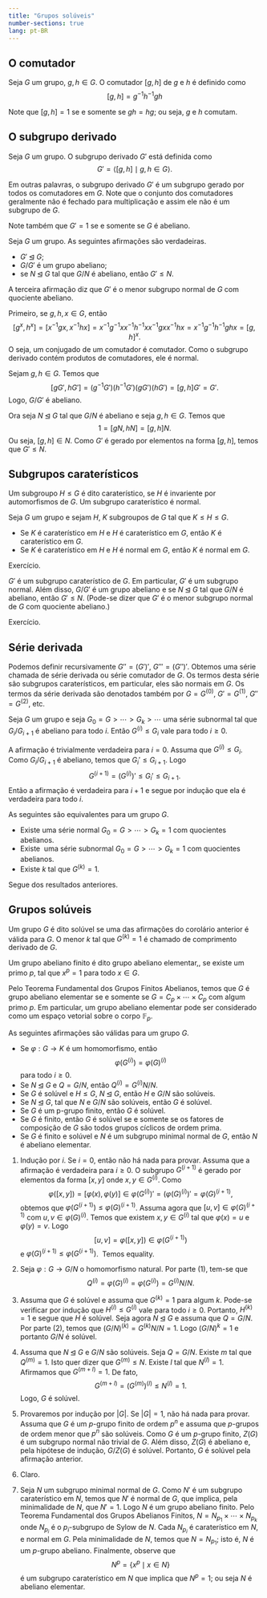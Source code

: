 ```yaml
---
title: "Grupos solúveis"
number-sections: true
lang: pt-BR
---
```



## O comutador 

:::{#def-commutator}
Seja $G$ um grupo, $g,h\in G$. O comutador $[g,h]$ de $g$ e $h$ é definido como 
$$
[g,h]=g^{-1}h^{-1}gh
$$
:::

Note que $[g,h]=1$ se e somente se $gh=hg$; ou seja, $g$ e $h$ comutam. 

## O subgrupo derivado

:::{#def-commutator-sg}
Seja $G$ um grupo. O subgrupo derivado $G'$ está definida como 
$$
G'=\left<[g,h]\mid g,h\in G\right>.
$$
:::

Em outras palavras, o subgrupo derivado $G'$ é um subgrupo gerado por todos os comutadores em $G$. Note que o conjunto dos comutadores geralmente não é fechado para multiplicação e assim ele não é um subgrupo de $G$.

Note também que $G'=1$ se e somente se $G$ é abeliano.

:::{#thm-comm-sg}
Seja $G$ um grupo. As seguintes afirmações são verdadeiras.

- $G'\unlhd G$;
- $G/G'$ é um grupo abeliano;
- se $N\unlhd G$ tal que $G/N$ é abeliano, então $G'\leq N$.  

A terceira afirmação diz que $G'$ é o menor subgrupo normal de $G$ com quociente abeliano.
:::

:::{.proof}
Primeiro, se $g,h,x\in G$, então
$$
[g^x,h^x]=[x^{-1}gx,x^{-1}hx]=x^{-1}g^{-1}xx^{-1}h^{-1}xx^{-1}gxx^{-1}hx=x^{-1}g^{-1}h^{-1}ghx=[g,h]^x.
$$
O seja, um conjugado de um comutador é comutador. Como o subgrupo derivado contém produtos de comutadores, ele é normal.

Sejam $g,h\in G$. Temos que 
$$
[gG',hG']=(g^{-1}G')(h^{-1}G')(gG')(hG')=[g,h]G'=G'.
$$
Logo, $G/G'$ é abeliano.

Ora seja $N\unlhd G$ tal que $G/N$ é abeliano e seja $g,h\in G$. Temos que 
$$
1=[gN,hN]=[g,h]N.
$$
Ou seja, $[g,h]\in N$. Como $G'$ é gerado por elementos na forma $[g,h]$, temos que $G'\leq N$. 
:::

## Subgrupos caraterísticos

:::{#def-charsub}
Um subgroupo $H\leq G$ é dito caraterístico, se $H$ é invariente por automorfismos de $G$. Um subgrupo caraterístico é normal.
:::

:::{#lem-comm-HK}
Seja $G$ um grupo e sejam $H$, $K$ subgroupos de $G$ tal que $K\leq H\leq G$.

* Se $K$ é caraterístico em $H$ e $H$ é caraterístico em $G$, então $K$ é caraterístico em $G$.
* Se $K$ é caraterístico em $H$ e $H$ é normal em $G$, então $K$ é normal em $G$.
:::

:::{.proof}
Exercício.
:::

:::{#lem-comutator-abeliano}
$G'$ é um subgrupo caraterístico de $G$. Em particular, $G'$ é um subgrupo normal. Além disso, $G/G'$ é um grupo abeliano e se $N\unlhd G$ tal que $G/N$ é abeliano, então $G'\leq N$. (Pode-se dizer que $G'$ é o menor subgrupo normal de $G$ com quociente abeliano.)
:::

:::{.proof}
Exercício.
:::

## Série derivada

:::{#def-sgs-derivied}
Podemos definir recursivamente $G''=(G')'$, $G'''=(G'')'$. Obtemos uma série chamada de série derivada ou série comutador de $G$. Os termos desta série são subgrupos caraterísticos, em particular, eles são normais em $G$. Os termos da série derivada são denotados também por $G=G^{(0)}$, $G'=G^{(1)}$, $G''=G^{(2)}$, etc.
:::

:::{#def-derived-series}
Seja $G$ um grupo e seja $G_0=G>\cdots> G_k>\cdots$ uma série subnormal tal que $G_i/G_{i+1}$ é abeliano para todo $i$. Então $G^{(i)}\leq G_i$ vale para todo $i\geq 0$.
:::

:::{.proof}
A afirmação é trivialmente verdadeira para $i=0$. Assuma que $G^{(i)}\leq G_i$. Como $G_i/G_{i+1}$ é abeliano, temos que $G_i'\leq G_{i+1}$. Logo
$$
G^{(i+1)}=(G^{(i)})'\leq G_i'\leq G_{i+1}.
$$
Então a afirmação é verdadeira para $i+1$ e segue por indução que ela é verdadeira para todo $i$.
:::

:::{#thm-solvable}
As seguintes são equivalentes para um grupo $G$.

* Existe uma série normal $G_0=G>\cdots >G_k=1$ com quocientes abelianos.
* Existe  uma série subnormal $G_0=G>\cdots> G_k=1$ com quocientes abelianos.
* Existe $k$ tal que $G^{(k)}=1$.
:::

:::{.proof}
Segue dos resultados anteriores.
:::

## Grupos solúveis

:::{#def-solvable}
Um grupo $G$ é dito solúvel se uma das afirmações do corolário anterior é válida para $G$. O menor $k$ tal que $G^{(k)}=1$ é chamado de comprimento derivado de $G$.
:::

:::{#def-elabel}
Um grupo abeliano finito é dito grupo abeliano elementar,, se existe um primo $p$, tal que $x^p=1$ para todo $x\in G$. 
:::

Pelo Teorema Fundamental dos Grupos Finitos Abelianos, temos que $G$ é grupo abeliano elementar se e somente se $G=C_p\times\cdots \times C_p$ com algum primo $p$. Em particular, um grupo abeliano elementar pode ser considerado como um espaço vetorial sobre o corpo $\mathbb F_p$.


:::{#thm-solvable}
As seguintes afirmações são válidas para um grupo $G$.

* Se $\varphi:G\rightarrow K$ é um homomorfismo, então
$$
\varphi(G^{(i)})=\varphi(G)^{(i)}
$$
para todo $i\geq 0$.
* Se $N\unlhd G$ e $Q=G/N$, então $Q^{(i)}= G^{(i)}N/N$.
* Se $G$ é solúvel e $H\leq G$, $N\unlhd G$, então $H$ e $G/N$ são solúveis.
* Se $N\unlhd G$, tal que $N$ e $G/N$ são solúveis, então $G$ é solúvel.
* Se $G$ é um p-grupo finito, então $G$ é solúvel.
* Se $G$ é finito, então $G$ é solúvel se e somente se os fatores de composição de $G$ são todos grupos cíclicos de ordem prima.
* Se $G$ é finito e solúvel e $N$ é um subgrupo minimal normal de $G$, então $N$ é abeliano elementar.
:::

:::{.proof}
1. Indução por $i$. Se $i=0$, então não há nada para provar. Assuma que a afirmação é verdadeira para $i\geq 0$.
O subgrupo $G^{(i+1)}$ é gerado por elementos da forma $[x,y]$ onde $x,y\in G^{(i)}$. Como
$$
\varphi([x,y])=[\varphi(x),\varphi(y)]\in \varphi(G^{(i)})'=(\varphi(G)^{(i)})'=\varphi(G)^{(i+1)},
$$
obtemos que $\varphi(G^{(i+1)})\leq \varphi(G)^{(i+1)}$.
Assuma agora que $[u,v]\in\varphi(G)^{(i+1)}$ com $u,v\in \varphi(G)^{(i)}$. Temos que existem $x,y\in G^{(i)}$ tal que $\varphi(x)=u$ e $\varphi(y)=v$. Logo
$$
[u,v]=\varphi([x,y])\in \varphi(G^{(i+1)})
$$
e $\varphi(G)^{(i+1)}\leq \varphi(G^{(i+1)})$.  Temos equality.
2. Seja $\varphi:G\rightarrow G/N$ o homomorfismo natural. Por parte (1), tem-se que
$$
Q^{(i)}=\varphi(G)^{(i)}=\varphi(G^{(i)})=G^{(i)}N/N.
$$
3. Assuma que $G$ é solúvel e assuma que $G^{(k)}=1$ para algum $k$. Pode-se verificar por indução que $H^{(i)}\leq G^{(i)}$ vale para todo $i\geq 0$. Portanto, $H^{(k)}=1$ e segue que $H$ é solúvel. Seja agora $N\unlhd G$ e assuma que $Q=G/N$. Por parte (2), temos que $(G/N)^{(k)}= G^{(k)}N/N=1$. Logo $(G/N)^k=1$ e portanto $G/N$ é solúvel.

4. Assuma que $N\unlhd G$ e $G/N$ são solúveis. Seja $Q=G/N$. Existe $m$ tal que $Q^{(m)}=1$. Isto quer dizer que $G^{(m)}\leq N$. Existe $l$ tal que $N^{(l)}=1$. Afirmamos que $G^{(m+l)}=1$. De fato,
$$
G^{(m+l)}=(G^{(m)})^{(l)}\leq N^{(l)}=1.
$$
Logo, $G$ é solúvel.

5. Provaremos por indução por $|G|$. Se $|G|=1$, não há nada para provar. Assuma que $G$ é um $p$-grupo finito de ordem $p^n$ e assuma que $p$-grupos de ordem menor que $p^n$ são solúveis. Como $G$ é um $p$-grupo finito, $Z(G)$ é um subgrupo normal não trivial de $G$. Além disso, $Z(G)$ é abeliano e, pela hipótese de indução, $G/Z(G)$ é solúvel. Portanto, $G$ é solúvel pela afirmação anterior.

6. Claro.

7. Seja $N$ um subgrupo minimal normal de $G$. Como $N'$ é um subgrupo caraterístico em $N$, temos que $N'$ é normal de $G$, que implica, pela minimalidade de $N$, que $N'=1$. Logo $N$ é um grupo abeliano finito. Pelo Teorema Fundamental dos Grupos Abelianos Finitos, $N=N_{p_1}\times \cdots \times N_{p_k}$ onde $N_{p_i}$ é o $p_i$-subgrupo de Sylow de $N$. Cada $N_{p_i}$ é caraterístico em $N$, e normal em $G$. Pela minimalidade de $N$, temos que $N=N_{p_1}$; isto é, $N$ é um $p$-grupo abeliano. Finalmente, observe que
$$
N^p=\{x^p\mid x\in N\}
$$
é um subgrupo caraterístico em $N$ que implica que $N^p=1$; ou seja $N$ é abeliano elementar.
:::